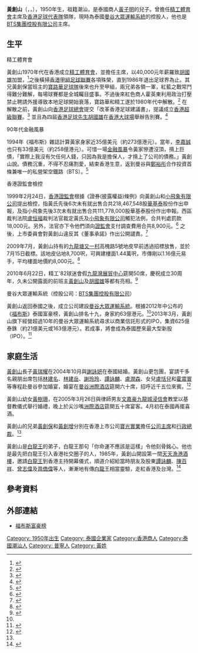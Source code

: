 '''黃創山'''（{{lang-th|'''คีรี กาญจนพาสน์'''}}，{{lang-en|'''Keeree Kanjanapas'''}}，{{bd|1950年|？月？日||catIdx=K}}），1950年生，祖籍潮汕，是泰國商人[[黃子明|黃子明]]的兒子。曾擔任[[精工體育會|精工體育會]]主席及[[香港足球代表隊|香港足球代表隊]]領隊，現時為泰國[[曼谷大眾運輸系統|曼谷大眾運輸系統]]的控股人，他也是[[BTS集團控股有限公司|BTS集團控股有限公司]]主席。

== 生平 ==
;精工體育會
黃創山1970年代在香港成立[[精工體育會|精工體育會]]，並擔任主席，以40,000元年薪羅致[[胡國雄|胡國雄]]加盟，<ref name="HKDailyNews">{{cite web|url=http://www.hkdailynews.com.hk/sports.php?id=173480|title=從卜公到精工 胡國雄霸天下|date=2013年8月9日|publisher=新報}}{{dead link|date=2018年2月 |bot=InternetArchiveBot |fix-attempted=yes }}</ref>之後橫掃[[香港甲組足球聯賽|香港甲組足球聯賽]]各項殊榮，直到1986年退出足球界為止。其兄黃創保當班主的[[寶路華足球隊|寶路華足球隊]]後來也升至甲組，兩兄弟各領一軍，紅藍之戰常鬥得難分難解，每場球賽都是全城矚目盛事。不過後來紅色商人霍英東利用政治打壓禁止聘請外援導致本地足球開始衰落，寶路華和精工遂於1980年代中解散。<ref name="Stelux">{{cite web|url=http://www.mpfinance.com/htm/finance/20130319/columnist/ekz_ekzb1.htm|title=昔日搞足球宣傳 黃：今不再燒錢|date=2013年3月19日|publisher=明報財經|access-date=2013年8月9日|archive-date=2015年4月2日|archive-url=https://web.archive.org/web/20150402161837/http://www.mpfinance.com/htm/finance/20130319/columnist/ekz_ekzb1.htm|dead-url=no}}</ref> 在解散之前，黃創山向[[香港足球總會|香港足球總會]]提交「改革香港足球建議書」，提議成立[[香港超級聯賽|香港超級聯賽]]。<ref>{{cite web|url=http://beyondnewsnet.com/20140820-hkpl/|title=香港超級足球聯賽緣起|publisher=超越新聞網|accessdate=2014年8月20日|archive-url=https://web.archive.org/web/20140821153309/http://beyondnewsnet.com/20140820-hkpl/|archive-date=2014年8月21日|dead-url=yes}}</ref>
並且為四屆[[香港足球先生|香港足球先生]][[胡國雄|胡國雄]]在[[香港大球場|香港大球場]]舉辦告別賽。<ref>{{cite web|url=http://news.hkheadline.com/figure/?id=244|title=香港永遠的球王──胡國雄|publisher=頭條日報|accessdate=2013年8月9日|archive-date=2011年6月16日|archive-url=https://web.archive.org/web/20110616183917/http://news.hkheadline.com/figure/?id=244|dead-url=no}}</ref>

;90年代金融風暴
1994年《福布斯》雜誌計算黃家身家近35億美元（約273億港元）。當年，[[李嘉誠|李嘉誠]]也只有33億美元（約258億港元）。可惜一場[[金融風暴|金融風暴]]令黃家慘遭沒頂，揹上巨債，「實際上我沒有欠任何人錢，只因為我是擔保人，才揹上了公司的債務。」黃創山說。債務沉重，不得不忍痛割愛，結束香港生意，返到曼谷與[[鄭裕彤|鄭裕彤]]合作投資首條兼唯一的私營架空鐵路（BTS）。<ref>{{cite web|url=http://hk.apple.nextmedia.com/news/art/20130901/18404265|date=2013年9月1日|title=黃創山再創神話 靠鐵路重生|publisher=''[[蘋果日報|蘋果日報]]''|access-date=2013年9月2日|archive-date=2016年10月5日|archive-url=https://web.archive.org/web/20161005190759/http://hk.apple.nextmedia.com/news/art/20130901/18404265|dead-url=no}}</ref>

;香港證監會檢控
1999年2月24日，[[香港證監會|香港證監會]]根據《證券(披露權益)條例》向黃創山和[[小飛象有限公司|小飛象有限公司]]提出檢控，指黃氏先後6次未有就出售合共218,467,548股[[華基泰|華基泰]]股份作出申報，及指小飛象先後3次未有就出售合共111,778,000股華基泰股份作出申報。西區裁判法院[[盧恒福|盧恒福]]裁判法官裁定黃氏及[[小飛象有限公司|小飛象有限公司]]觸犯法例，合共判處罰款18,000元。另外，法官亦下令他們須向[[證監會|證監會]]支付調查費用合共8,900元。<ref>{{cite web|url=https://www.sfc.hk/edistributionWeb/gateway/TC/news-and-announcements/news/doc?refNo=9PR19|title=證監會檢控Kanjanapas Keeree(別名黃創山)及小飛象有限公司指上述公司及人士違反《證券(披露權益)條例》|date=1999年2月24日|publisher=香港證監會|access-date=2013年8月9日|archive-date=2016年3月5日|archive-url=https://web.archive.org/web/20160305234807/https://www.sfc.hk/edistributionWeb/gateway/TC/news-and-announcements/news/doc?refNo=9PR19|dead-url=no}}</ref> 之後，上市委員會對黃創山違反其《董事承諾》作出公開譴責。<ref>{{cite web|url=http://www.hkex.com.hk/chi/newsconsul/hkexnews/2000/sehk/0710_c.htm|title=香港聯合交易所新聞稿|date=2000年7月10日|publisher=香港聯合交易所|access-date=2013年8月9日|archive-date=2016年3月4日|archive-url=https://web.archive.org/web/20160304113108/http://www.hkex.com.hk/chi/newsconsul/hkexnews/2000/sehk/0710_c.htm|dead-url=no}}</ref>

2009年7月，黃創山持有的[[九龍塘|九龍塘]][[又一村|又一村]]高槐路5號地皮早前透過招標放售，並於7月15日截標。該地皮佔地8,700呎，可興建樓面1.44萬呎，市傳剛以1.16億元易手，平均樓面地價約8,000元。<ref>{{cite web|url=http://paper.wenweipo.com/2009/07/28/ME0907280009.htm|title=黃創山沽地盤套現逾億|publisher=文匯報|date=2009年7月28日|access-date=2013年8月9日|archive-date=2011年2月15日|archive-url=https://web.archive.org/web/20110215104317/http://paper.wenweipo.com/2009/07/28/ME0907280009.htm|dead-url=no}}</ref>

2010年6月22日，精工'82球迷會假[[九龍灣展貿中心|九龍灣展貿中心]]筵開50席，慶祝成立30周年，久未公開露面的前班主[[黃創山|黃創山]]及[[胡國雄|胡國雄]]等都有亮相。<ref>{{cite web|url=http://football.on.cc/cnt/news/newc/20120623/fbnewc0126x0.html|title=精工球迷會成立30載 黃創山無意復出|date=2012年6月23日|publisher=東方日報|access-date=2013年8月9日|archive-date=2016年3月5日|archive-url=https://web.archive.org/web/20160305142618/http://football.on.cc/cnt/news/newc/20120623/fbnewc0126x0.html|dead-url=no}}</ref>

;曼谷大眾運輸系統（控股公司：[[BTS集團控股有限公司|BTS集團控股有限公司]]）
黃創山返回泰國之後，成立公司建設[[曼谷大眾運輸系統|曼谷大眾運輸系統]]。根據2012年中公布的《[[福布斯|福布斯]]》泰國富豪榜，黃創山排名十九，身家約63億港元。<ref name="BTSIPO" />2013年3月，黃創山旗下經營超過10年的曼谷大眾運輸系統尋求以商業信託形式的IPO，集資625億泰銖（約21億美元或163億港元）。若成事，將會成為泰國歷來最大型新股（IPO）。<ref name="BTSIPO">{{cite web|url=http://orientaldaily.on.cc/cnt/finance/20130316/00202_023.html|date=2013年3月16日|title=泰國空中鐵路擬上市籌163億|publisher=東方日報 (香港)|accessdate=2013年8月9日|archive-date=2016年3月4日|archive-url=https://web.archive.org/web/20160304234557/http://orientaldaily.on.cc/cnt/finance/20130316/00202_023.html|dead-url=no}}</ref>

== 家庭生活 ==
[[黃創山|黃創山]]長子[[黃瑞耀|黃瑞耀]]在2004年10月與[[謝詠妍|謝詠妍]]在泰國結婚。黃創山更包團，宴請千多名親朋出席包括[[林建名|林建名]]、[[林建岳|林建岳]]、[[謝玲玲_(1956年)|謝玲玲]]、[[譚詠麟|譚詠麟]]、[[盧潤森|盧潤森]]、女兒[[盧恬兒|盧恬兒]]和[[霍震寰|霍震寰]]等專程赴曼谷參加婚宴，婚宴在[[曼谷洲際酒店|曼谷洲際酒店]]筵開六十席，招呼近千五位來賓。<ref>{{cite web|url=http://the-sun.on.cc/channels/ent/20041009/20041009011429_0003.html|title=林建名拖女同遊拜四面佛 黃創山長子小登科招待千五來賓|date=2004年10月9日|publisher=太陽報 (香港)|access-date=2013年8月9日|archive-date=2021年1月24日|archive-url=https://web.archive.org/web/20210124062631/http://the-sun.on.cc/channels/ent/20041009/20041009011429_0003.html|dead-url=no}}</ref>

黃創山幼女[[黃樹珊|黃樹珊]]，在2005年3月26日與律師男友[[文嘉豪|文嘉豪]][[九龍城浸信會|九龍城浸信會]]教堂以基督教儀式舉行婚禮，晚上於尖沙嘴[[洲際酒店|洲際酒店]]筵開五十席宴客。4月初在泰國再擺喜酒。

黃創山的兄弟[[黃創保|黃創保]]和[[黃創增|黃創增]]分別在香港上市公司[[寶光實業|寶光實業]]擔任[[公司主席|公司主席]]和[[行政總裁|行政總裁]]。<ref name="Stelux" />

黃創山是[[白龍王|白龍王]]的弟子，白龍王那句「你命運不應該是這樣」令他刻骨銘心。他也是最先把白龍王引入香港社交圈子的人，1985年，黃創山開設第一間[[天天漁港酒樓|天天漁港酒樓]]，邀請[[白龍王|白龍王]]到香港主持開幕儀式，順道介紹給當時朋友及股東[[譚詠麟|譚詠麟]]、[[陳百祥|陳百祥]]、[[曾志偉|曾志偉]]及[[苗僑偉|苗僑偉]]等人，漸漸地有傳[[白龍王|白龍王]]相當靈驗，走紅香港及台灣。<ref>{{cite web|url=http://hk.apple.nextmedia.com/news/art/20130901/18404269|date=2013年9月1日|title=憶師傅顯靈　文盲變書法高手|publisher=''[[蘋果日報|蘋果日報]]''|access-date=2013年9月2日|archive-date=2016年10月5日|archive-url=https://web.archive.org/web/20161005174221/http://hk.apple.nextmedia.com/news/art/20130901/18404269|dead-url=no}}</ref>

== 參考資料 ==
{{reflist}}

== 外部連結 ==
*[http://www.forbes.com/profile/keeree-kanjanapas/ 福布斯富豪榜] {{Wayback|url=http://www.forbes.com/profile/keeree-kanjanapas/ |date=20191218175026 }}

[[Category:_1950年出生|Category: 1950年出生]]
[[Category:_泰國企業家|Category: 泰國企業家]]
[[Category:香港商人|Category:香港商人]]
[[Category:泰國潮汕人|Category:泰國潮汕人]]
[[Category:_普寧人|Category: 普寧人]]
[[Category:_黃姓|Category: 黃姓]]